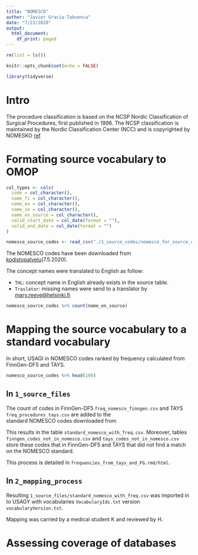 ```yaml
---
title: "NOMESCO"
author: "Javier Gracia-Tabuenca"
date: "7/23/2020"
output: 
  html_document:
    df_print: paged
---
```


```r
rm(list = ls())

knitr::opts_chunk$set(echo = FALSE)

library(tidyverse)
```
# Intro
The procedure classification is based on the NCSP Nordic Classification of Surgical Procedures, first published in 1996. The NCSP classification is maintained by the Nordic Classification Center (NCC) and is copyrighted by NOMESKO [ref](
https://koodistopalvelu.kanta.fi/codeserver/pages/classification-view-page.xhtml?classificationKey=57&versionKey=119)



# Formating source vocabulary to OMOP
```r
col_types <- cols(
  code = col_character(),
  name_fi = col_character(),
  name_en = col_character(),
  name_se = col_character(),
  name_en_source = col_character(),
  valid_start_date = col_date(format = ""),
  valid_end_date = col_date(format = "")
)

nomesco_source_codes <- read_csv("./1_source_codes/nomesco_for_source_codes.csv", col_types = col_types)
```

The NOMESCO codes have been downloaded from [kodistopalvelu](https://koodistopalvelu.kanta.fi/codeserver/pages/classification-view-page.xhtml?classificationKey=57&versionKey=119)(7.5.2020). 

The concept names were translated to English as follow: 

- `THL`: concept name in English already exists in the source table. 
- `Traslator`: missing names were send to a translator by <mary.reeve@helsinki.fi>

```r
nomesco_source_codes %>% count(name_en_source)
```



# Mapping the source vocabulary to a standard vocabulary
In short, USAGI in NOMESCO codes ranked by frequency calculated from  FinnGen-DF5 and TAYS.

```r
nomesco_source_codes %>% head(100)
```


## In `1_source_files`
The count of codes in FinnGen-DF5 `freq_nomesco_finngen.csv` and TAYS `freq_procedures_tays.csv` are added to the  
 standard NOMESCO codes downloaded from 

 This results in the table `standard_nomesco_with_freq.csv`. Moreover, tables  `finngen_codes_not_in_nomesco.csv` and `tays_codes_not_in_nomesco.csv` store these codes that in FinnGen-DF5 and TAYS that did not find a match on the NOMESCO standard.

 This process is detailed in `frequencies_from_tays_and_FG.rmd/html`.


## In `2_mapping_process`
Resulting `1_source_files/standard_nomesco_with_freq.csv` was imported in to USAGY with vocabularies `VocabularyIds.txt` version `vocabularyVersion.txt`.

Mapping was carried by a medical student K and reviewed by H.

# Assessing coverage of databases


```r

```

